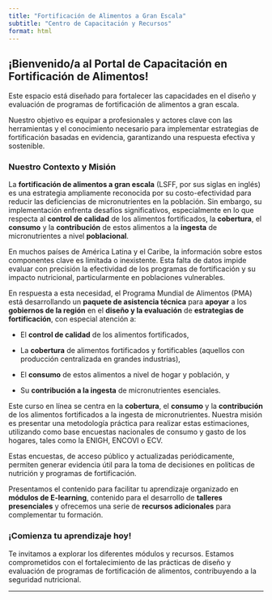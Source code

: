 ```yaml
---
title: "Fortificación de Alimentos a Gran Escala"
subtitle: "Centro de Capacitación y Recursos"
format: html
---
```


## ¡Bienvenido/a al Portal de Capacitación en Fortificación de Alimentos!

Este espacio está diseñado para fortalecer las capacidades en el diseño y evaluación de programas de fortificación de alimentos a gran escala.

Nuestro objetivo es equipar a profesionales y actores clave con las herramientas y el conocimiento necesario para implementar estrategias de fortificación basadas en evidencia, garantizando una respuesta efectiva y sostenible.

### Nuestro Contexto y Misión

La **fortificación de alimentos a gran escala** (LSFF, por sus siglas en inglés) es una estrategia ampliamente reconocida por su costo-efectividad para reducir las deficiencias de micronutrientes en la población. Sin embargo, su implementación enfrenta desafíos significativos, especialmente en lo que respecta al **control de calidad** de los alimentos fortificados, la **cobertura**, el **consumo** y la **contribución** de estos alimentos a la **ingesta** de micronutrientes a nivel **poblacional**.

En muchos países de América Latina y el Caribe, la información sobre estos componentes clave es limitada o inexistente. Esta falta de datos impide evaluar con precisión la efectividad de los programas de fortificación y su impacto nutricional, particularmente en poblaciones vulnerables.

En respuesta a esta necesidad, el Programa Mundial de Alimentos (PMA) está desarrollando un **paquete de asistencia técnica** para **apoyar** a los **gobiernos de la región** en el **diseño y la evaluación** de **estrategias de fortificación**, con especial atención a:

-   El **control de calidad** de los alimentos fortificados,

-   La **cobertura** de alimentos fortificados y fortificables (aquellos con producción centralizada en grandes industrias),

-   El **consumo** de estos alimentos a nivel de hogar y población, y

-   Su **contribución a la ingesta** de micronutrientes esenciales.

Este curso en línea se centra en la **cobertura**, el **consumo** y la **contribución** de los alimentos fortificados a la ingesta de micronutrientes. Nuestra misión es presentar una metodología práctica para realizar estas estimaciones, utilizando como base encuestas nacionales de consumo y gasto de los hogares, tales como la ENIGH, ENCOVI o ECV.

Estas encuestas, de acceso público y actualizadas periódicamente, permiten generar evidencia útil para la toma de decisiones en políticas de nutrición y programas de fortificación.


Presentamos el contenido para facilitar tu aprendizaje organizado en **módulos de E-learning**, contenido para el desarrollo de **talleres presenciales** y ofrecemos una serie de **recursos adicionales** para complementar tu formación.


### ¡Comienza tu aprendizaje hoy!

Te invitamos a explorar los diferentes módulos y recursos. Estamos comprometidos con el fortalecimiento de las prácticas de diseño y evaluación de programas de fortificación de alimentos, contribuyendo a la seguridad nutricional.

------------------------------------------------------------------------
